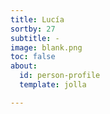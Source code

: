 ```yaml
---
title: Lucía
sortby: 27
subtitle: -
image: blank.png
toc: false
about:
  id: person-profile
  template: jolla

---
```


:::{#person-profile}
:::
